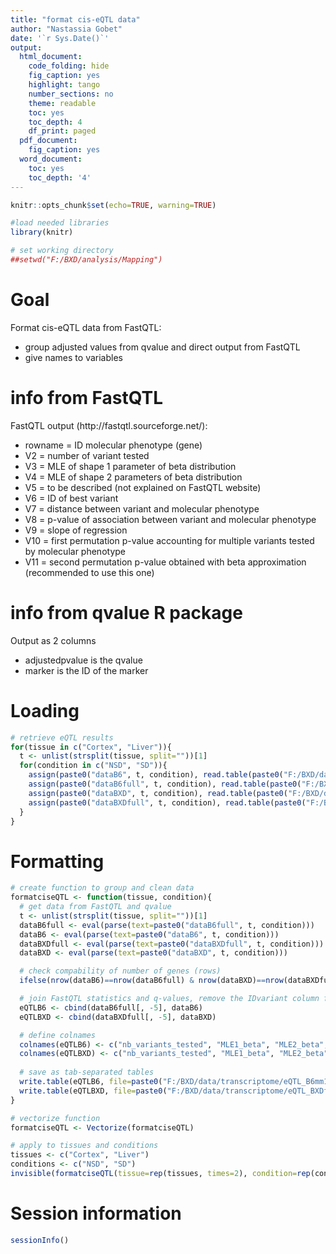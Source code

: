 ---
title: "format cis-eQTL data"
author: "Nastassia Gobet"
date: '`r Sys.Date()`'
output:
  html_document:
    code_folding: hide
    fig_caption: yes
    highlight: tango
    number_sections: no
    theme: readable
    toc: yes
    toc_depth: 4
    df_print: paged
  pdf_document:
    fig_caption: yes
  word_document:
    toc: yes
    toc_depth: '4'
---

```{r setup, include=FALSE}
knitr::opts_chunk$set(echo=TRUE, warning=TRUE)

#load needed libraries
library(knitr)

# set working directory
##setwd("F:/BXD/analysis/Mapping")
```

# Goal

Format cis-eQTL data from FastQTL:

* group adjusted values from qvalue and direct output from FastQTL
* give names to variables


# info from FastQTL

FastQTL output (http://fastqtl.sourceforge.net/):

* rowname = ID molecular phenotype (gene)
* V2 = number of variant tested
* V3 = MLE of shape 1 parameter of beta distribution
* V4 = MLE of shape 2 parameters of beta distribution
* V5 = to be described (not explained on FastQTL website)
* V6 = ID of best variant
* V7 = distance between variant and molecular phenotype
* V8 = p-value of association between variant and molecular phenotype
* V9 = slope of regression
* V10 = first permutation p-value accounting for multiple variants tested by molecular phenotype
* V11 = second permutation p-value obtained with beta approximation (recommended to use this one)


# info from qvalue R package

Output as 2 columns

* adjustedpvalue is the qvalue
* marker is the ID of the marker


# Loading 

```{r retrieveeQTLresults}
# retrieve eQTL results
for(tissue in c("Cortex", "Liver")){
  t <- unlist(strsplit(tissue, split=""))[1]
  for(condition in c("NSD", "SD")){
    assign(paste0("dataB6", t, condition), read.table(paste0("F:/BXD/data/transcriptome/eQTL_B6mm10primaryassembly_withannotation/TMMnormalized_log2CPM_", tissue, "_", condition, "_pvalcorrected.txt"), row.names=1, stringsAsFactors=FALSE))
    assign(paste0("dataB6full", t, condition), read.table(paste0("F:/BXD/data/transcriptome/eQTL_B6mm10primaryassembly_withannotation/TMMnormalized_log2CPM_", tissue, "_", condition, ".txt"), row.names=1, stringsAsFactors=FALSE))
    assign(paste0("dataBXD", t, condition), read.table(paste0("F:/BXD/data/transcriptome/eQTL_BXDfromGNandimputedD2blocks_withannotation/TMMnormalized_log2CPM_", tissue, "_", condition,"_pvalcorrected.txt"), row.names=1, stringsAsFactors=FALSE))
    assign(paste0("dataBXDfull", t, condition), read.table(paste0("F:/BXD/data/transcriptome/eQTL_BXDfromGNandimputedD2blocks_withannotation/TMMnormalized_log2CPM_", tissue, "_", condition, ".txt"), row.names=1, stringsAsFactors=FALSE))
  }
}
```


# Formatting

```{r}
# create function to group and clean data
formatciseQTL <- function(tissue, condition){
  # get data from FastQTL and qvalue
  t <- unlist(strsplit(tissue, split=""))[1]
  dataB6full <- eval(parse(text=paste0("dataB6full", t, condition)))
  dataB6 <- eval(parse(text=paste0("dataB6", t, condition)))
  dataBXDfull <- eval(parse(text=paste0("dataBXDfull", t, condition)))
  dataBXD <- eval(parse(text=paste0("dataBXD", t, condition)))

  # check compability of number of genes (rows)
  ifelse(nrow(dataB6)==nrow(dataB6full) & nrow(dataBXD)==nrow(dataBXDfull), "Same number of genes", "Different number of genes!")

  # join FastQTL statistics and q-values, remove the IDvariant column from FastQTL because redundant with marker
  eQTLB6 <- cbind(dataB6full[, -5], dataB6)
  eQTLBXD <- cbind(dataBXDfull[, -5], dataBXD)

  # define colnames
  colnames(eQTLB6) <- c("nb_variants_tested", "MLE1_beta", "MLE2_beta", "TBD", "distance", "pvalue", "slope", "pvalue_firstpermutation", "pvalue_secondpermutation", "adjustedpvalue", "marker")
  colnames(eQTLBXD) <- c("nb_variants_tested", "MLE1_beta", "MLE2_beta", "TBD", "distance", "pvalue", "slope", "pvalue_firstpermutation", "pvalue_secondpermutation", "adjustedpvalue", "marker")
  
  # save as tab-separated tables
  write.table(eQTLB6, file=paste0("F:/BXD/data/transcriptome/eQTL_B6mm10primaryassembly_withannotation/TMMnormalized_log2CPM_", tissue, "_", condition, "_grouped.tab"), row.names=TRUE, sep="\t", quote=FALSE)
  write.table(eQTLBXD, file=paste0("F:/BXD/data/transcriptome/eQTL_BXDfromGNandimputedD2blocks_withannotation/TMMnormalized_log2CPM_", tissue, "_", condition, "_grouped.tab"), row.names=TRUE, sep="\t", quote=FALSE)
}

# vectorize function
formatciseQTL <- Vectorize(formatciseQTL)

# apply to tissues and conditions
tissues <- c("Cortex", "Liver")
conditions <- c("NSD", "SD")
invisible(formatciseQTL(tissue=rep(tissues, times=2), condition=rep(conditions, each=2)))
```


# Session information

```{r}
sessionInfo()
```






